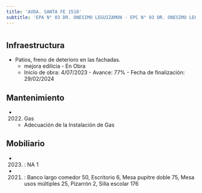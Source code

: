 ```yaml
---
title: 'AVDA. SANTA FE 1510'
subtitle: 'EPA N° 03 DR. ONESIMO LEGUIZAMON - EPC N° 03 DR. ONESIMO LEGUIZAMON'
---
```


#
## Infraestructura

* Patios, freno de deterioro en las fachadas. 
    + mejora edilicia - En Obra 
    + Inicio de obra: 4/07/2023 - Avance: 77% - Fecha de finalización: 29/02/2024 






## Mantenimiento

*  (2022) Gas 
    + Adecuación de la Instalación de Gas





## Mobiliario

*  (2023) : NA 1 

*  (2021) : Banco largo comedor 50, Escritorio 6, Mesa pupitre doble 75, Mesa usos múltiples 25, Pizarrón 2, Silla escolar 176 



